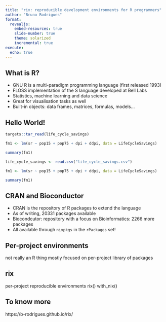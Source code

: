 ```yaml
---
title: "rix: reproducible development environments for R programmers"
author: "Bruno Rodrigues"
format:
  revealjs:
    embed-resources: true
    slide-number: true
    theme: solarized
    incremental: true
execute:
  echo: true
---
```


## What is R?

- GNU R is a multi-paradigm programming language (first released 1993)
- FLOSS implementation of the S language developed at Bell Labs
- Statistics, machine learning and data science
- Great for visualisation tasks as well
- Built-in objects: data frames, matrices, formulas, models...

## Hello World!

```r
targets::tar_read(life_cycle_savings)

fm1 <- lm(sr ~ pop15 + pop75 + dpi + ddpi, data = LifeCycleSavings)

summary(fm1)
```

```r
life_cycle_savings <- read.csv("life_cycle_savings.csv")

fm1 <- lm(sr ~ pop15 + pop75 + dpi + ddpi, data = LifeCycleSavings)

summary(fm1)
```

## CRAN and Bioconductor

- CRAN is the repository of R packages to extend the language
- As of writing, 20331 packages available
- Biocondcutor: repository with a focus on Bioinformatics: 2266 more packages
- All available through `nixpkgs` in the `rPackages` set!

## Per-project environments

not really an R thing
mostly focused on per-project library of packages

## rix

per-project reproducible environments
rix()
with_nix()

## To know more

https://b-rodrigues.github.io/rix/
